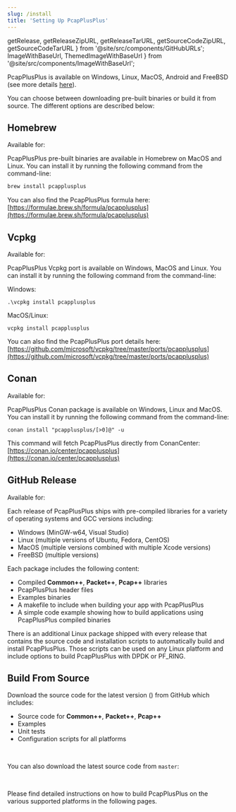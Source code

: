 ```yaml
---
slug: /install
title: 'Setting Up PcapPlusPlus'
---
```


  getRelease,
  getReleaseZipURL,
  getReleaseTarURL,
  getSourceCodeZipURL,
  getSourceCodeTarURL
} from '@site/src/components/GitHubURLs';
  ImageWithBaseUrl,
  ThemedImageWithBaseUrl
} from '@site/src/components/ImageWithBaseUrl';

PcapPlusPlus is available on <ImageWithBaseUrl src="/img/os-logos/logo-windows.png" width="24" title="Windows"/> Windows, <ImageWithBaseUrl src="/img/os-logos/logo-linux.png" width="24" title="Linux"/> Linux, <ThemedImageWithBaseUrl srcLight="/img/os-logos/logo-apple.png" srcDark="/img/os-logos/logo-apple-dark.png" width="24" title="MacOS"/> MacOS, <ImageWithBaseUrl src="/img/os-logos/logo-android.png" width="24" title="Android"/> Android and <ImageWithBaseUrl src="/img/os-logos/logo-freebsd.png" width="24" title="FreeBSD"/> FreeBSD (see more details [here](./platforms)).

<p>
  <ReleaseButtonLink />
</p>

You can choose between downloading pre-built binaries or build it from source. The different options are described below:

<TOCInline toc={toc} maxHeadingLevel={2} />

## Homebrew

Available for: <ThemedImageWithBaseUrl srcLight="/img/os-logos/logo-apple.png" srcDark="/img/os-logos/logo-apple-dark.png" width="24" title="MacOS"/> <ImageWithBaseUrl src="/img/os-logos/logo-linux.png" alt="drawing" width="24" title="Linux"/>

PcapPlusPlus pre-built binaries are available in Homebrew on MacOS and Linux. You can install it by running the following command from the command-line:

```bash
brew install pcapplusplus
```

You can also find the PcapPlusPlus formula here: [https://formulae.brew.sh/formula/pcapplusplus](https://formulae.brew.sh/formula/pcapplusplus)

## Vcpkg

Available for: <ImageWithBaseUrl src="/img/os-logos/logo-windows.png" alt="drawing" width="24" title="Windows"/> <ImageWithBaseUrl src="/img/os-logos/logo-linux.png" alt="drawing" width="24" title="Linux"/> <ThemedImageWithBaseUrl srcLight="/img/os-logos/logo-apple.png" srcDark="/img/os-logos/logo-apple-dark.png" width="24" title="MacOS"/>

PcapPlusPlus Vcpkg port is available on Windows, MacOS and Linux. You can install it by running the following command from the command-line:

Windows:

```text
.\vcpkg install pcapplusplus
```

MacOS/Linux:

```text
vcpkg install pcapplusplus
```

You can also find the PcapPlusPlus port details here: [https://github.com/microsoft/vcpkg/tree/master/ports/pcapplusplus](https://github.com/microsoft/vcpkg/tree/master/ports/pcapplusplus)

## Conan

Available for: <ImageWithBaseUrl src="/img/os-logos/logo-windows.png" alt="drawing" width="24" title="Windows"/> <ImageWithBaseUrl src="/img/os-logos/logo-linux.png" alt="drawing" width="24" title="Linux"/> <ThemedImageWithBaseUrl srcLight="/img/os-logos/logo-apple.png" srcDark="/img/os-logos/logo-apple-dark.png" width="24" title="MacOS"/>

PcapPlusPlus Conan package is available on Windows, Linux and MacOS. You can install it by running the following command from the command-line:

```text
conan install "pcapplusplus/[>0]@" -u
```

This command will fetch PcapPlusPlus directly from ConanCenter: [https://conan.io/center/pcapplusplus](https://conan.io/center/pcapplusplus)

## GitHub Release

Available for: <ImageWithBaseUrl src="/img/os-logos/logo-windows.png" alt="drawing" width="24" title="Windows"/> <ImageWithBaseUrl src="/img/os-logos/logo-linux.png" alt="drawing" width="24" title="Linux"/> <ThemedImageWithBaseUrl srcLight="/img/os-logos/logo-apple.png" srcDark="/img/os-logos/logo-apple-dark.png" width="24" title="MacOS"/> <ImageWithBaseUrl src="/img/os-logos/logo-freebsd.png" alt="drawing" width="24" title="FreeBSD"/> <ImageWithBaseUrl src="/img/os-logos/logo-android.png" alt="drawing" width="24" title="Android"/>

<p>
  <ReleaseButtonLink />
</p>

Each release of PcapPlusPlus ships with pre-compiled libraries for a variety of operating systems and GCC versions including:

- Windows (MinGW-w64, Visual Studio)
- Linux (multiple versions of Ubuntu, Fedora, CentOS)
- MacOS (multiple versions combined with multiple Xcode versions)
- FreeBSD (multiple versions)

Each package includes the following content:

- Compiled **Common++**, **Packet++**, **Pcap++** libraries
- PcapPlusPlus header files
- Examples binaries
- A makefile to include when building your app with PcapPlusPlus
- A simple code example showing how to build applications using PcapPlusPlus compiled binaries

There is an additional Linux package shipped with every release that contains the source code and installation scripts to automatically build and install PcapPlusPlus. Those scripts can be used on any Linux platform and include options to build PcapPlusPlus with DPDK or PF_RING.

## Build From Source

Download the source code for the latest version (**<ConstVal value={getRelease()}/>**) from GitHub which includes:

- Source code for **Common++**, **Packet++**, **Pcap++**
- Examples
- Unit tests
- Configuration scripts for all platforms

<p>
  <ButtonLink
    text={'Download ' + getRelease() + ' zip format'}
    link={getReleaseZipURL()}
  />
  &nbsp;
  <ButtonLink
    text={'Download ' + getRelease() + ' tar.gz format'}
    link={getReleaseTarURL()}
  />
</p>

You can also download the latest source code from `master`:

<p>
  <ButtonLink
    text={'Download master zip format'}
    link={getSourceCodeZipURL()}
  />
  &nbsp;
  <ButtonLink
    text={'Download master tar.gz format'}
    link={getSourceCodeTarURL()}
  />
</p>

Please find detailed instructions on how to build PcapPlusPlus on the various supported platforms in the following pages.
